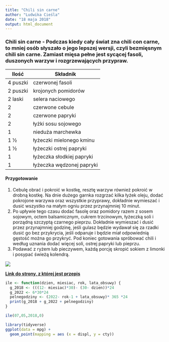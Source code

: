 ---
title: "Chili sin carne"
author: "Ludwika Cieśla"
date: "18 maja 2018"
output: html_document
---


### **Chili sin carne** - Podczas kiedy cały świat zna chili con carne, to mniej osób słyszało o jego lepszej wersji, czyli bezmięsnym chili sin carne. Zamiast mięsa pełne jest sycącej fasoli, duszonych warzyw i rozgrzewających przypraw.


| Ilość | Składnik |
|-------|----------|
| 4 puszki |  czerwonej fasoli |
| 2 puszki | krojonych pomidorów |
| 2 laski | selera naciowego |
| 2 | czerwone cebule |
| 2 | czerwone papryki |
| 2 | łyżki sosu sojowego |
| 1 | nieduża marchewka |
| 1 ½ | łyżeczki mielonego kminu |
| 1 ½ | łyżeczki ostrej papryki |
|1 | łyżeczka słodkiej papryki |
|1 | łyżeczka wędzonej papryki |

#### Przygotowanie


  1. Cebulę obrać i pokroić w kostkę, resztę warzyw również pokroić w drobną kostkę. Na dnie dużego garnka rozgrzać kilka łyżek oleju, dodać pokrojone warzywa oraz wszystkie przyprawy, dokładnie wymieszać i dusić wszystko na małym ogniu przez przynajmniej 10 minut.
   2. Po upływie tego czasu dodać fasolę oraz pomidory razem z sosem sojowym, octem balsamicznym, cukrem trzcinowym, łyżeczką soli i porządną szczyptą czarnego pieprzu. Dokładnie wymieszać i dusić przez przynajmniej godzinę, jeśli gulasz będzie wydawał się za rzadki dusić go bez przykrycia, jeśli odparuje i będzie miał odpowiednią gęstość można go przykryć. Pod koniec gotowania spróbować chili i według uznania dodać więcej soli, ostrej papryki lub pieprzu.
  3. Podawać z ryżem lub pieczywem, każdą porcję skropić sokiem z limonki i posypać świeżą kolendrą.
  
![](http://www.jadlonomia.com/wp-content/uploads/2014/01/MG_9166-600x900.jpg)


[**Link do strony, z której jest przepis**](http://www.jadlonomia.com/)

```{r}
ile <- function(dzien, miesiac, rok, lata_obsuwy) {
  g_2018 <- (((12- miesiac)*30)- (30- dzien))*24
  g_2022 <- 6*30*24
  pelnegodziny <- (2022- rok-1 + lata_obsuwy)* 365 *24
  print(g_2018 + g_2022 + pelnegodziny)
}

ile(07,05,2018,0)
```

```{r}
library(tidyverse)
ggplot(data = mpg) +
  geom_point(mapping = aes (x = displ, y = cty))
```


